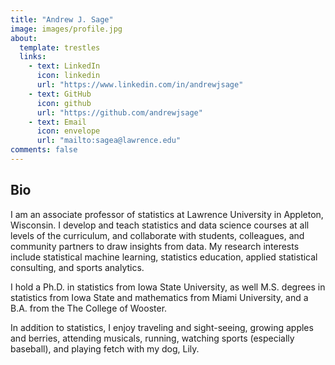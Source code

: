 ```yaml
---
title: "Andrew J. Sage"
image: images/profile.jpg
about:
  template: trestles
  links:
    - text: LinkedIn
      icon: linkedin
      url: "https://www.linkedin.com/in/andrewjsage"
    - text: GitHub
      icon: github
      url: "https://github.com/andrewjsage"
    - text: Email
      icon: envelope
      url: "mailto:sagea@lawrence.edu"
comments: false
---
```


## Bio

I am an associate professor of statistics at Lawrence University in Appleton, Wisconsin. I develop and teach statistics and data science courses at all levels of the curriculum, and collaborate with students, colleagues, and community partners to draw insights from data. My research interests include statistical machine learning, statistics education, applied statistical consulting, and sports analytics.   

I hold a Ph.D. in statistics from Iowa State University, as well  M.S. degrees in statistics from Iowa State and mathematics from Miami University, and a B.A. from the The College of Wooster.   

In addition to statistics, I enjoy traveling and sight-seeing, growing apples and berries, attending musicals, running, watching sports (especially baseball), and playing fetch with my dog, Lily.
